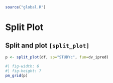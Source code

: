 
```r
source("global.R")
```

# Split Plot

## Split and plot `[split_plot]`

```r
p <- split_plot(df, sp="STUDYc", fun=dv_ipred)
```

```r
#| fig-width: 6
#| fig-height: 7
pm_grid(p)
```
